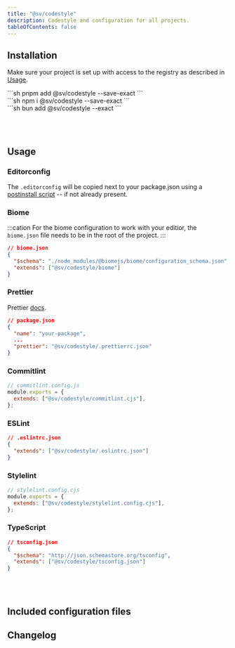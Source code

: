 ```yaml
---
title: "@sv/codestyle"
description: Codestyle and configuration for all projects.
tableOfContents: false
---
```



## Installation

Make sure your project is set up with access to the registry as described in [Usage](/sv-frontend-library/mono/usage#configure-package-registry).

<Command>
  <div slot="pnpm">
    ```sh
    pnpm add @sv/codestyle --save-exact
    ```
  </div>
  <div slot="npm">
    ```sh
    npm i @sv/codestyle --save-exact
    ```
  </div>
  <div slot="bun">
    ```sh
    bun add @sv/codestyle --exact
    ```
  </div>
</Command>

<br/><br/>

## Usage

### Editorconfig

The `.editorconfig` will be copied next to your package.json using a [postinstall script](https://docs.npmjs.com/cli/v10/using-npm/scripts#npm-install) -- if not already present.

### Biome

:::cation
For the biome configuration to work with your editior, the `biome.json` file needs to be in the root of the project.
:::

```json
// biome.json
{
  "$schema": "./node_modules/@biomejs/biome/configuration_schema.json",
  "extends": ["@sv/codestyle/biome"]
}
```

### Prettier

Prettier [docs](https://prettier.io/docs/en/configuration.html).

```json
// package.json
{
  "name": "your-package",
  ...
  "prettier": "@sv/codestyle/.prettierrc.json"
}
```

### Commitlint

```javascript
// commitlint.config.js
module.exports = {
  extends: ["@sv/codestyle/commitlint.cjs"],
};
```

### ESLint

```json
// .eslintrc.json
{
  "extends": ["@sv/codestyle/.eslintrc.json"]
}
```

### Stylelint

```javascript
// stylelint.config.cjs
module.exports = {
  extends: ["@sv/codestyle/stylelint.config.cjs"],
};
```

### TypeScript

```json
// tsconfig.json
{
  "$schema": "http://json.schemastore.org/tsconfig",
  "extends": ["@sv/codestyle/tsconfig.json"]
}
```

<br/><br/>

## Included configuration files

<Tabs>
  <TabItem label=".editorconfig">
    <File file="../packages/codestyle/.editorconfig" />
  </TabItem>
  <TabItem label="biome.json">
    <File file="../packages/codestyle/biome.json" />
  </TabItem>
  <TabItem label=".prettierrc.json">
    <File file="../packages/codestyle/.prettierrc.json" />
  </TabItem>
  <TabItem label="commitlint.cjs">
    <File file="../packages/codestyle/commitlint.js" />
  </TabItem>
  <TabItem label="eslint.json">
    <File file="../packages/codestyle/.eslintrc.json" />
  </TabItem>
  <TabItem label="stylelint.config.cjs">
    <File file="../packages/codestyle/stylelint.config.cjs" />
  </TabItem>
  <TabItem label="tsconfig.json">
    <File file="../packages/codestyle/tsconfig.json" />
  </TabItem>
</Tabs>

## Changelog

<Changelog />
